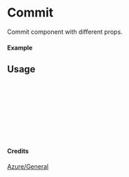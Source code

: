 
<Meta of={Commit} title="Azure/General/Commit" />

# Commit

Commit component with different props.

#### Example

<Canvas of={Commit.Primary} />

## Usage

```ts
import { Commit } from "yadl-ui";

const Example = () => {
  return (
      <Commit />
  );
};

export default Example;
```

#### Credits
[Azure/General](https://learn.microsoft.com/en-us/azure/architecture/icons/)
